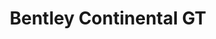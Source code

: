 ---
publishDate: 2023-01-01
title: Bentley Continental GT

excerpt: El Bentley Continental GT es un gran turismo de lujo que ofrece una perfecta combinación de rendimiento y refinamiento.

general:
    make: Bentley
    model: Continental GT
    price: 250000
    bodyType: Coupe
    drivetrain: All-Wheel Drive
    doors: 2
    seatingCapacity: 4
    condition: Usado
    availability: in-stock

history:
    mileage: 10000
    year: 2019

technical:
    horsePower: 626
    transmission: Automatic
    engineSizeCC: 5998

efficiency:
    fuelType: Petrol
    fuelEfficiencyMPG: 15
    emissionsCO2: '300'

exterior:
    color: Negro
    paintType: Metallic

interior:
    materialSeats: Cuero
    heatedSeats: true

misc:
    vin: SCBCG2ZG0KC123456
    registrationStatus: Registered
    warranty: 2 años
    dealerNotes: Este Bentley Continental GT está en excelente condición con un historial de servicio completo.
---